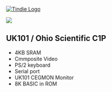 <a href="https://www.tindie.com/products/land_boards/z80-6502-6809-fpga-multicomp-pcb-ep2c5-db/" >
<img src="http://land-boards.com/tindie/tindie-larges-v2.png" alt="Tindie Logo">
</img></a> 

<img src="http://land-boards.com/blwiki/images/8/8e/P971-cropped-720px.jpg"></img>

== UK101 / Ohio Scientific C1P ==

* 4KB SRAM
* Cmmposite Video
* PS/2 keyboard
* Serial port
* UK101 CEGMON Monitor
* 8K BASIC in ROM
